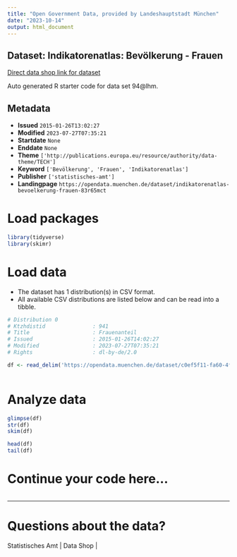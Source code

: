 ```yaml
---
title: "Open Government Data, provided by Landeshauptstadt München"
date: "2023-10-14"
output: html_document
---
```


## Dataset: Indikatorenatlas: Bevölkerung - Frauen

[Direct data shop link for dataset](https://opendata.muenchen.de/dataset/indikatorenatlas-bevoelkerung-frauen-83r65mct)

Auto generated R starter code for data set 94@lhm.

## Metadata

- **Issued** `2015-01-26T13:02:27`
- **Modified** `2023-07-27T07:35:21`
- **Startdate** `None`
- **Enddate** `None`
- **Theme** `['http://publications.europa.eu/resource/authority/data-theme/TECH']`
- **Keyword** `['Bevölkerung', 'Frauen', 'Indikatorenatlas']`
- **Publisher** `['statistisches-amt']`
- **Landingpage** `https://opendata.muenchen.de/dataset/indikatorenatlas-bevoelkerung-frauen-83r65mct`


# Load packages

```r

library(tidyverse)
library(skimr)

```

# Load data

-   The dataset has 1 distribution(s) in CSV format.
-   All available CSV distributions are listed below and can be read into a tibble.

```r

# Distribution 0
# Ktzhdistid               : 941
# Title                    : Frauenanteil
# Issued                   : 2015-01-26T14:02:27
# Modified                 : 2023-07-27T07:35:21
# Rights                   : dl-by-de/2.0

df <- read_delim('https://opendata.muenchen.de/dataset/c0ef5f11-fa60-4f5f-95cb-90ae18c8f9a6/resource/f67b2cf6-a617-4ccb-8d56-65fe14a6426b/download/indikat_bevoelkerung_frauen_240723.csv')



```

# Analyze data

```r

glimpse(df)
str(df)
skim(df)

head(df)
tail(df)

```

# Continue your code here...

```r

```

------------------------------------------------------------------------

# Questions about the data?

Statistisches Amt | Data Shop | 
